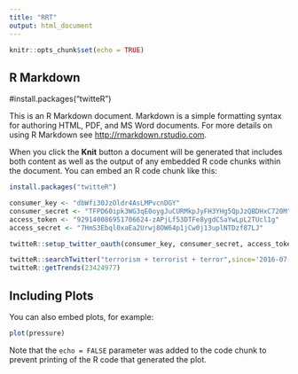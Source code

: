 ```yaml
---
title: "RRT"
output: html_document
---
```


```r
knitr::opts_chunk$set(echo = TRUE)
```

## R Markdown

#install.packages("twitteR")

This is an R Markdown document. Markdown is a simple formatting syntax for authoring HTML, PDF, and MS Word documents. For more details on using R Markdown see <http://rmarkdown.rstudio.com>.

When you click the **Knit** button a document will be generated that includes both content as well as the output of any embedded R code chunks within the document. You can embed an R code chunk like this:

```r
install.packages("twitteR")

consumer_key <- "dbWfi30JzOldr4AsLMPvcnDGY"
consumer_secret <- "TFPD60ipk3WG3qE0oygJuCURMkpJyFH3YHg5QpJzQBDHxC720M"
access_token <- "929140086951706624-zAPjLf53DTFe8ygdCSaYwLpL2TUcl1g"
access_secret <- "7HmS3Ebql0xaEa2Urwj8OW64p1jCw0j13uplNTDzf87LJ"

twitteR::setup_twitter_oauth(consumer_key, consumer_secret, access_token, access_secret)

twitteR::searchTwitter("terrorism + terrorist + terror",since='2016-07-27',until='2016-07-28',geocode='37.09024,-95.712891,1650mi')
twitteR::getTrends(23424977)
```

## Including Plots

You can also embed plots, for example:

```r
plot(pressure)
```

Note that the `echo = FALSE` parameter was added to the code chunk to prevent printing of the R code that generated the plot.
